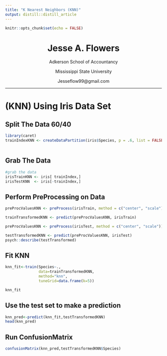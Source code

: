 ```yaml
---
title: "K Nearest Neighbors (KNN)"
output: distill::distill_article
---
```


```r
knitr::opts_chunk$set(echo = FALSE)
```

<center>

# Jesse A. Flowers

Adkerson School of Accountancy

Mississippi State University

Jesseflow99@gmail.com

</center>

------------------------------------------------------------------------
# (KNN) Using Iris Data Set

## Split The Data 60/40 
```r
library(caret)
trainIndexKNN <- createDataPartition(iris$Species, p = .6, list = FALSE, times = 1)
 
```

## Grab The Data
```r
#grab the data
irisTrainKNN <- iris[ trainIndex,]
irisTestKNN  <- iris[-trainIndex,]
```


## Perform PreProcessing on Data
```r
preProcValuesKNN <- preProcess(irisTrain, method = c("center", "scale"))

trainTransformedKNN <- predict(preProcValuesKNN, irisTrain)

preProcValuesKNN <- preProcess(irisTest, method = c("center", "scale"))

testTransformedKNN <- predict(preProcValuesKNN, irisTest)
psych::describe(testTransformed)
```

## Fit KNN 
```r
knn_fit<-train(Species~.,
               data=trainTransformedKNN,
               method="knn",
               tuneGrid=data.frame(k=5))

knn_fit


```


## Use the test set to make a prediction
```r

knn_pred<-predict(knn_fit,testTransformedKNN)
head(knn_pred)

```

## Run ConfusionMatrix 

```r
confusionMatrix(knn_pred,testTransformedKNN$Species)

```



